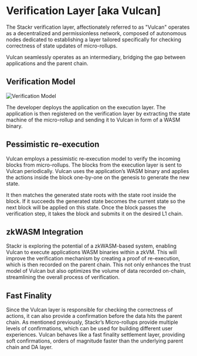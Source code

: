 # Verification Layer [aka Vulcan]

The Stackr verification layer, affectionately referred to as "Vulcan" operates as a decentralized and permissionless network, composed of autonomous nodes dedicated to establishing a layer tailored specifically for checking correctness of state updates of micro-rollups.

Vulcan seamlessly operates as an intermediary, bridging the gap between applications and the parent chain.

## Verification Model

<img src="/assets/deploy.png" alt="Verification Model" />

The developer deploys the application on the execution layer. The application is then registered on the verification layer by extracting the state machine of the micro-rollup and sending it to Vulcan in form of a WASM binary.

## Pessimistic re-execution

Vulcan employs a pessimistic re-execution model to verify the incoming blocks from micro-rollups. The blocks from the execution layer is sent to Vulcan periodically. Vulcan uses the application’s WASM binary and applies the actions inside the block one-by-one on the genesis to generate the new state.

It then matches the generated state roots with the state root inside the block. If it succeeds the generated state becomes the current state so the next block will be applied on this state. Once the block passes the verification step, it takes the block and submits it on the desired L1 chain.

## zkWASM Integration

Stackr is exploring the potential of a zkWASM-based system, enabling Vulcan to execute applications WASM binaries within a zkVM. This will improve the verification mechanism by creating a proof of re-execution, which is then recorded on the parent chain. This not only enhances the trust model of Vulcan but also optimizes the volume of data recorded on-chain, streamlining the overall process of verification.

## Fast Finality

Since the Vulcan layer is responsible for checking the correctness of actions, it can also provide a confirmation before the data hits the parent chain. As mentioned previously, Stackr’s Micro-rollups provide multiple levels of confirmations, which can be used for building different user experiences. Vulcan behaves like a fast finality settlement layer, providing soft confirmations, orders of magnitude faster than the underlying parent chain and DA layer.
